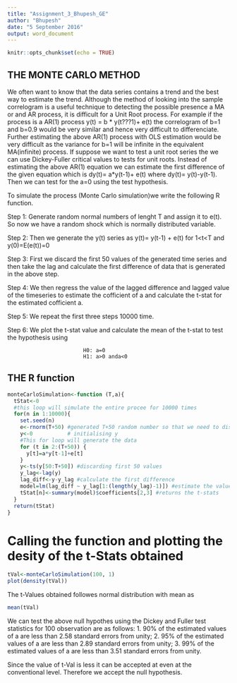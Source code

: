 ```yaml
---
title: "Assignment_3_Bhupesh_GE"
author: "Bhupesh"
date: "5 September 2016"
output: word_document
---
```


```r
knitr::opts_chunk$set(echo = TRUE)
```

## THE MONTE CARLO METHOD

We often want to know that the data series contains a trend and the best way to estimate the trend. Although the method of looking into the sample correlogram is a useful technique to detecting the possible presence a MA or and AR process, it is difficult for a Unit Root process. For example if the process is a AR(1) process y(t) = b * y(t???1)+ e(t) the correlogram of b=1 and b=0.9 would be very similar and hence very difficult to differenciate. Further estimating the above AR(1) process with OLS estimation would be very difficult as the variance for b=1 will be infinite in the equivalent MA(infinite) process.
If suppose we want to test a unit root series the we can use Dickey-Fuller critical values to tests for unit roots. Instead of estimating the above AR(1) equation we can estimate the first difference of the given equation which is dy(t)= a*y(t-1)+ e(t) where dy(t)= y(t)-y(t-1). Then we can test for the a=0 using the test hypothesis.

To simulate the process (Monte Carlo simulation)we write the following R function.

Step 1: Generate random normal numbers of lenght T and assign it to e(t). So now we have a random shock which is normally distributed variable.

Step 2: Then we generate the y(t) series as y(t)= y(t-1) + e(t) for 1<t<T and y(0)=E(e(t))=0

Step 3: First we discard the first 50 values of the generated time series and then take the lag and calculate the first difference of data that is generated in the above step.

Step 4: We then regress the value of the lagged difference and lagged value of the timeseries to estimate the cofficient of a and calculate the t-stat for the estimated cofficient a.

Step 5: We repeat the first three steps 10000 time.

Step 6: We plot the t-stat value and calculate the mean of the t-stat to test the hypothesis using

                            H0: a=0
                            H1: a>0 anda<0

## THE R function


```r
monteCarloSimulation<-function (T,a){
  tStat<-0
  #this loop will simulate the entire procee for 10000 times
  for(n in 1:10000){
    set.seed(n)
    e<-rnorm(T+50) #generated T+50 random number so that we need to discard the first 50 variables
    y<-0           # initialising y
    #This for loop will generate the data
    for (t in 2:(T+50)) {
      y[t]=a*y[t-1]+e[t]
    }
    y<-ts(y[50:T+50]) #discarding first 50 values
    y_lag<-lag(y)
    lag_diff<-y-y_lag #calculate the first difference
    model=lm(lag_diff ~ y_lag[1:(length(y_lag)-1)]) #estimate the value of a
    tStat[n]<-summary(model)$coefficients[2,3] #returns the t-stats
  }
  return(tStat)
}
```


# Calling the function and plotting the desity of the t-Stats obtained

```r

tVal<-monteCarloSimulation(100, 1)
plot(density(tVal))

```

The t-Values obtained followes normal distribution with mean as

```r
mean(tVal)
```

We can test the above null hypothes using the Dickey and Fuller test statistics for 100 observation are as follows:
1. 90% of the estimated values of a are less than 2.58 standard errors from
unity;
2. 95% of the estimated values of a are less than 2.89 standard errors from
unity;
3. 99% of the estimated values of a are less than 3.51 standard errors from unity.

Since the value of t-Val is less it can be accepted at even at the conventional level. Therefore we accept the null hypothesis.

